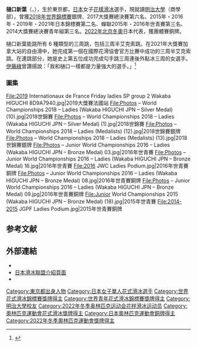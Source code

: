 {{Infobox figure skater
|name= 樋口新葉<br>Wakaba HIGUCHI
|image=[[File:Photos_–_World_Championships_2018_–_Ladies_(Medalists)_(3).jpg|240px]]
|caption= 2018世錦賽銀牌
|combined total= 214.44
|combined date= [[2022年冬季奧林匹克運動會|2022年冬季奧運]]
|SP score= 79.73
|SP date= 2021奧地利杯
|FS score= 141.04
|FS date= 2021大獎賽法國站
|fullname=  
|country= {{JPN}} 
|formercountry=
|birth_date= {{birth date and age|2001|1|2|df=yes}}
|birth_place= 東京
|hometown=
|residence= 
|height= {{height|m=1.52}}
|retired =
|beganskating = 2004
| show-medals = yes
| medaltemplates =
{{MedalSport | [[花式滑冰|花式滑冰]]}}
{{MedalCountry | {{JPN}} }}
{{MedalCompetition| [[冬季奥林匹克运动会花样滑冰比赛|冬季奥林匹克运动会花样滑冰比赛]]}}[[File:Olympic_rings_with_transparent_rims.svg|center]]
{{MedalBronze|[[2022年冬季奧林匹克運動會|2022年 北京]]|團體}}
{{MedalCompetition|[[世界花样滑冰锦标赛|世界錦標賽]]}}
{{MedalSilver|2018 都靈|女子單人滑}}
{{MedalCompetition|[[世界青少年花样滑冰锦标赛|青少年世錦賽]]}}
{{MedalBronze|2016 德布勒森|女子單人滑}}
{{MedalBronze|2015 塔林|女子單人滑}}
{{MedalCompetition|[[国际滑冰联盟青少年花样滑冰大奖赛|青少年大獎總決賽]]}}
{{MedalBronze|2014 巴賽隆納|女子單人滑}}
}}

'''樋口新葉'''（{{lang-ja|'''ひぐち わかば'''}}，{{bd|2001年|1月2日|}}），生於東京都，[[日本|日本]]女子[[花樣滑冰|花樣滑冰]]選手，現就讀[[明治大學|明治大學]]（商學部）。曾獲[[2018年世界花式滑冰錦標賽|2018年世界錦標賽]]銀牌、2017大獎賽總決賽第六名、2015年・2016年・2019年・2021年日本錦標賽第二名、蟬聯2015年・2016年世青賽第三名、2014大獎賽總決賽青年組第三名。[[2022年冬季奥林匹克运动会|2022年北京冬奧]]日本代表，獲團體賽銅牌。

樋口新葉能跳所有 6 種類型的三周跳，包括三周半艾克索跳。在2021年大獎賽加拿大站的自由滑中，她完成第一個在國際花滑協會官方比賽中成功的三周半艾克索跳。在連跳部分，她是史上第五位成功完成勾手跳三周連後外點冰三周的女選手。[[伊藤綠|伊藤綠]]曾讚揚說：「我和樋口一樣都是力量強大的選手。」<ref>{{Cite news|url=https://www.nikkansports.com/sports/news/201803280000472.html|title=樋口新葉、伊藤みどりさんから３アクセルの極意伝授|date=2018-03-28|publisher=日經體育}}</ref>

=== 圖集 ===
<gallery>
File:2019 Internationaux de France Friday ladies SP group 2 Wakaba HIGUCHI 8D9A7940.jpg|2019大獎賽法國站
File:Photos – World Championships 2018 – Ladies (Wakaba HIGUCHI JPN – Silver Medal) (10).jpg|2018世錦賽
File:Photos – World Championships 2018 – Ladies (Wakaba HIGUCHI JPN – Silver Medal) (1).jpg|2018世錦賽
File:Photos – World Championships 2018 – Ladies (Medalists) (12).jpg|2018世錦賽銀牌
File:Photos – World Championships 2018 – Ladies (Medalists) (13).jpg|2018世錦賽銀牌
File:Photos – Junior World Championships 2016 – Ladies (Wakaba HIGUCHI JPN – Bronze Medal) 03.jpg|2016年世青賽
File:Photos – Junior World Championships 2016 – Ladies (Wakaba HIGUCHI JPN – Bronze Medal) 16.jpg|2016年世青賽
File:2016 JWC Ladies Podium.jpg|2016年世青賽銅牌
File:Photos – Junior World Championships 2016 – Ladies (Wakaba HIGUCHI JPN – Bronze Medal) 08.jpg|2016年世青賽銅牌
File:Photos – Junior World Championships 2016 – Ladies (Wakaba HIGUCHI JPN – Bronze Medal) 09.jpg|2016年世青賽銅牌
File:Junior World Championships 2015 (Wakaba HIGUCHI JPN – Bronze Medal) (18).jpg|2015年世青賽
File:2014-2015 JGPF Ladies Podium.jpg|2015年世青賽銅牌

</gallery>

== 参考文献 ==
{{Reflist}}

==外部連結==
* {{isu name|00014149}}
* [https://web.archive.org/web/20141003173617/http://skatingjapan.or.jp/national/detail.php?athlete_id=446 日本滑冰聯盟介紹頁面]
* {{twitter|wakawakaskate}}

{{DEFAULTSORT:Higuchi Wakaba}}
[[Category:東京都出身人物|Category:東京都出身人物]]
[[Category:日本女子單人花式滑冰選手|Category:日本女子單人花式滑冰選手]]
[[Category:世界花式滑冰錦標賽獎牌得主|Category:世界花式滑冰錦標賽獎牌得主]]
[[Category:世界青年花式滑冰錦標賽獎牌得主|Category:世界青年花式滑冰錦標賽獎牌得主]]
[[Category:明治大學校友|Category:明治大學校友]]
[[Category:2022年冬季奥林匹克运动会花样滑冰运动员|Category:2022年冬季奥林匹克运动会花样滑冰运动员]]
[[Category:奧林匹克運動會花式滑冰獎牌得主|Category:奧林匹克運動會花式滑冰獎牌得主]]
[[Category:日本奧林匹克運動會銅牌得主|Category:日本奧林匹克運動會銅牌得主]]
[[Category:2022年冬季奧林匹克運動會獎牌得主|Category:2022年冬季奧林匹克運動會獎牌得主]]